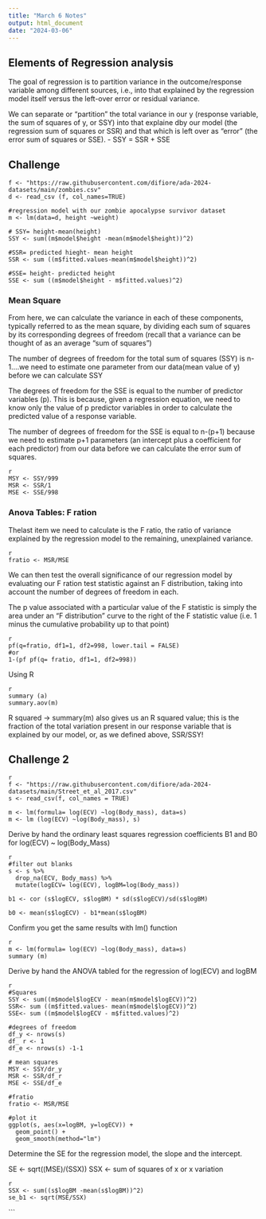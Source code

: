 ```yaml
---
title: "March 6 Notes"
output: html_document
date: "2024-03-06"
---
```


## Elements of Regression analysis

The goal of regression is to partition variance in the outcome/response variable among different sources, i.e., into that explained by the regression model itself versus the left-over error or residual variance.

We can separate or "partition" the total variance in our y (response variable, the sum of squares of y, or SSY) into that explaine dby our model (the regression sum of squares or SSR) and that which is left over as "error" (the error sum of squares or SSE).
  - SSY = SSR + SSE
  
## Challenge

```
f <- "https://raw.githubusercontent.com/difiore/ada-2024-datasets/main/zombies.csv"
d <- read_csv (f, col_names=TRUE)

#regression model with our zombie apocalypse survivor dataset
m <- lm(data=d, height ~weight)

# SSY= height-mean(height)
SSY <- sum((m$model$height -mean(m$model$height))^2)

#SSR= predicted hieght- mean height
SSR <- sum ((m$fitted.values-mean(m$model$height))^2)

#SSE= height- predicted height
SSE <- sum ((m$model$height - m$fitted.values)^2)
```

### Mean Square
From here, we can calculate the variance in each of these components, typically referred to as the mean square, by dividing each sum of squares by its corresponding degrees of freedom (recall that a variance can be thought of as an average "sum of squares")

  The number of degrees of freedom for the total sum of squares (SSY) is n-1....we need to estimate one parameter from our data(mean value of y) before we can calculate SSY

  The degrees of freedom for the SSE is equal to the number of predictor variables (p). This is because, given a regression equation, we need to know only the value of p predictor variables in order to calculate the predicted value of a response variable.

  The number of degrees of freedom for the SSE is equal to n-(p+1) because we need to estimate p+1 parameters (an intercept plus a coefficient for each predictor) from our data before we can calculate the error sum of squares.

```
{r}
MSY <- SSY/999
MSR <- SSR/1
MSE <- SSE/998
```

### Anova Tables: F ration
Thelast item we need to calculate is the F ratio, the ratio of variance explained by the regression model to the remaining, unexplained variance. 

```
{r}
fratio <- MSR/MSE
```

We can then test the overall significance of our regression model by evaluating our F ration test statistic against an F distribution, taking into account the number of degrees of freedom in each. 

The p value associated with a particular value of the F statistic is simply the area under an "F distribution" curve to the right of the F statistic value (i.e. 1 minus the cumulative probability up to that point)

```
{r}
pf(q=fratio, df1=1, df2=998, lower.tail = FALSE)
#or
1-(pf pf(q= fratio, df1=1, df2=998))
```
Using R
```
{r}
summary (a)
summary.aov(m)
```

R squared ->
summary(m) also gives us an R squared value; this is the fraction of the total variation present in our response variable that is explained by our model, or, as we defined above, SSR/SSY! 

## Challenge 2
```
{r}
f <- "https://raw.githubusercontent.com/difiore/ada-2024-datasets/main/Street_et_al_2017.csv"
s <- read_csv(f, col_names = TRUE)

m <- lm(formula= log(ECV) ~log(Body_mass), data=s)
m <- lm (log(ECV) ~log(Body_mass), s)
```

Derive by hand the ordinary least squares regression coefficients B1 and B0 for log(ECV) ~ log(Body_Mass)
```
{r}
#filter out blanks
s <- s %>% 
  drop_na(ECV, Body_mass) %>%
  mutate(logECV= log(ECV), logBM=log(Body_mass))
  
b1 <- cor (s$logECV, s$logBM) * sd(s$logECV)/sd(s$logBM)

b0 <- mean(s$logECV) - b1*mean(s$logBM)
```
Confirm you get the same results with lm() function

```
{r}
m <- lm(formula= log(ECV) ~log(Body_mass), data=s)
summary (m)
```

Derive by hand the ANOVA tabled for the regression of log(ECV) and logBM
```
{r}
#Squares
SSY <- sum((m$model$logECV - mean(m$model$logECV))^2)
SSR<- sum ((m$fitted.values- mean(m$model$logECV))^2)
SSE<- sum ((m$model$logECV - m$fitted.values)^2)

#degrees of freedom
df_y <- nrows(s)
df_ r <- 1
df_e <- nrows(s) -1-1

# mean squares
MSY <- SSY/dr_y
MSR <- SSR/df_r
MSE <- SSE/df_e

#fratio
fratio <- MSR/MSE

#plot it
ggplot(s, aes(x=logBM, y=logECV)) + 
  geom_point() +
  geom_smooth(method="lm")
```

Determine the SE for the regression model, the slope and the intercept. 

SE <- sqrt((MSE)/(SSX))
  SSX <- sum of squares of x or x variation
  
```
{r}

SSX <- sum((s$logBM -mean(s$logBM))^2)
se_b1 <- sqrt(MSE/SSX)

```
```